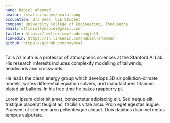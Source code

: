 ```yaml
---
name: Nabiel Ahammed
avatar: /static/images/avatar.png
occupation: 3rd year, CSE Student
company: University College of Engineering, Thodupuzha
email: officiallynabiel@gmail.com
twitter: https://twitter.com/codereagle13
linkedin: https://in.linkedin.com/nabiel-ahammed
github: https://github.com/naybyal
---
```


Tails Azimuth is a professor of atmospheric sciences at the Stanford AI Lab. His research interests includes complexity modelling of tailwinds, headwinds and crosswinds.

He leads the clean energy group which develops 3D air pollution-climate models, writes differential equation solvers, and manufactures titanium plated air ballons. In his free time he bakes raspberry pi.

Lorem ipsum dolor sit amet, consectetur adipiscing elit. Sed neque elit, tristique placerat feugiat ac, facilisis vitae arcu. Proin eget egestas augue. Praesent ut sem nec arcu pellentesque aliquet. Duis dapibus diam vel metus tempus vulputate.
